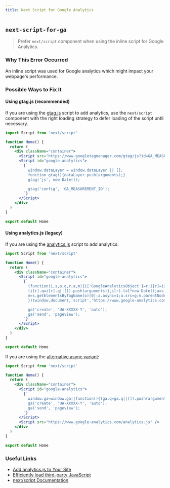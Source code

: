 ```yaml
---
title: Next Script for Google Analytics
---
```


## `next-script-for-ga`

> Prefer `next/script` component when using the inline script for Google Analytics.

### Why This Error Occurred

An inline script was used for Google analytics which might impact your webpage's performance.

### Possible Ways to Fix It

#### Using gtag.js (recommended)

If you are using the [gtag.js](https://developers.google.com/analytics/devguides/collection/gtagjs) script to add analytics, use the `next/script` component with the right loading strategy to defer loading of the script until necessary.

```jsx filename="pages/index.js"
import Script from 'next/script'

function Home() {
  return (
    <div className="container">
      <Script src="https://www.googletagmanager.com/gtag/js?id=GA_MEASUREMENT_ID" />
      <Script id="google-analytics">
        {`
          window.dataLayer = window.dataLayer || [];
          function gtag(){dataLayer.push(arguments);}
          gtag('js', new Date());

          gtag('config', 'GA_MEASUREMENT_ID');
        `}
      </Script>
    </div>
  )
}

export default Home
```

#### Using analytics.js (legacy)

If you are using the [analytics.js](https://developers.google.com/analytics/devguides/collection/analyticsjs) script to add analytics:

```jsx filename="pages/index.js"
import Script from 'next/script'

function Home() {
  return (
    <div className="container">
      <Script id="google-analytics">
        {`
          (function(i,s,o,g,r,a,m){i['GoogleAnalyticsObject']=r;i[r]=i[r]||function(){
          (i[r].q=i[r].q||[]).push(arguments)},i[r].l=1*new Date();a=s.createElement(o),
          m=s.getElementsByTagName(o)[0];a.async=1;a.src=g;m.parentNode.insertBefore(a,m)
          })(window,document,'script','https://www.google-analytics.com/analytics.js','ga');

          ga('create', 'UA-XXXXX-Y', 'auto');
          ga('send', 'pageview');
        `}
      </Script>
    </div>
  )
}

export default Home
```

If you are using the [alternative async variant](https://developers.google.com/analytics/devguides/collection/analyticsjs#alternative_async_tag):

```jsx filename="pages/index.js"
import Script from 'next/script'

function Home() {
  return (
    <div className="container">
      <Script id="google-analytics">
        {`
          window.ga=window.ga||function(){(ga.q=ga.q||[]).push(arguments)};ga.l=+new Date;
          ga('create', 'UA-XXXXX-Y', 'auto');
          ga('send', 'pageview');
        `}
      </Script>
      <Script src="https://www.google-analytics.com/analytics.js" />
    </div>
  )
}

export default Home
```

### Useful Links

- [Add analytics.js to Your Site](https://developers.google.com/analytics/devguides/collection/analyticsjs)
- [Efficiently load third-party JavaScript](https://web.dev/efficiently-load-third-party-javascript/)
- [next/script Documentation](/docs/pages/building-your-application/optimizing/scripts)
